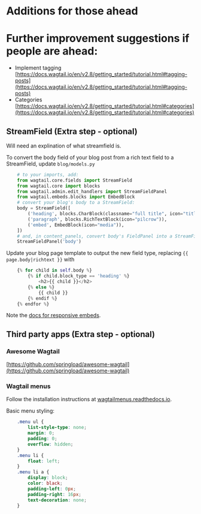 # Additions for those ahead

# Further improvement suggestions if people are ahead:

- Implement tagging [https://docs.wagtail.io/en/v2.8/getting_started/tutorial.html#tagging-posts](https://docs.wagtail.io/en/v2.8/getting_started/tutorial.html#tagging-posts)
- Categories [https://docs.wagtail.io/en/v2.8/getting_started/tutorial.html#categories](https://docs.wagtail.io/en/v2.8/getting_started/tutorial.html#categories)

## StreamField (Extra step - optional)

Will need an explination of what streamfield is.

To convert the body field of your blog post from a rich text field to a StreamField, update `blog/models.py`
```python
    # to your imports, add:
    from wagtail.core.fields import StreamField
    from wagtail.core import blocks
    from wagtail.admin.edit_handlers import StreamFieldPanel
    from wagtail.embeds.blocks import EmbedBlock
    # convert your blog's body to a StreamField:
    body = StreamField([
        ('heading', blocks.CharBlock(classname="full title", icon="title")),
        ('paragraph', blocks.RichTextBlock(icon="pilcrow")),
        ('embed', EmbedBlock(icon="media")),
    ])
    # and, in content_panels, convert body's FieldPanel into a StreamFieldPanel:
    StreamFieldPanel('body')
```  

Update your blog page template to output the new field type, replacing `{{ page.body|richtext }}` with
```python
    {% for child in self.body %} 
        {% if child.block_type == 'heading' %}
            <h2>{{ child }}</h2>
        {% else %}
            {{ child }}
        {% endif %} 
    {% endfor %}
```    

Note the [docs for responsive embeds](http://docs.wagtail.io/en/latest/topics/writing_templates.html?highlight=responsive#responsive-embeds).

## Third party apps (Extra step - optional)

### Awesome Wagtail

[https://github.com/springload/awesome-wagtail](https://github.com/springload/awesome-wagtail)

### Wagtail menus

Follow the installation instructions at [wagtailmenus.readthedocs.io](http://wagtailmenus.readthedocs.io/en/latest/installation.html).

Basic menu styling:
```css
    .menu ul {
        list-style-type: none;
        margin: 0;
        padding: 0;
        overflow: hidden;
    }
    .menu li {
        float: left;
    }
    .menu li a {
        display: block;
        color: black;
        padding-left: 0px;
        padding-right: 16px;
        text-decoration: none;
    }
```
